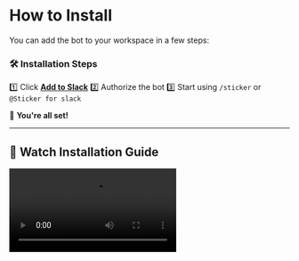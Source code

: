 # How to Install

You can add the bot to your workspace in a few steps:

### 🛠️ **Installation Steps**
1️⃣ Click **[Add to Slack](https://auth.stickersforslack.com)**
2️⃣ Authorize the bot
3️⃣ Start using `/sticker` or `@Sticker for slack`

🎉 **You're all set!**

---

## 🎥 **Watch Installation Guide**
<video src="https://your-video-link.mp4" controls></video>
